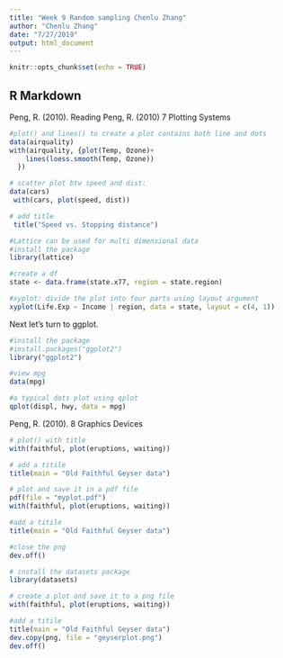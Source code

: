---
title: "Week 9 Random sampling Chenlu Zhang"
author: "Chenlu Zhang"
date: "7/27/2019"
output: html_document
---

```{r setup, include=FALSE}
knitr::opts_chunk$set(echo = TRUE)
```

## R Markdown

Peng, R. (2010). Reading  Peng, R. (2010) 7 Plotting Systems


```{r}
#plot() and lines() to create a plot contains both line and dots
data(airquality)
with(airquality, {plot(Temp, Ozone)+
    lines(loess.smooth(Temp, Ozone))
  })

# scatter plot btw speed and dist:
data(cars)
 with(cars, plot(speed, dist))

# add title
 title("Speed vs. Stopping distance")

#Lattice can be used for multi dimensional data
#install the package
library(lattice)

#create a df
state <- data.frame(state.x77, region = state.region)

#xyplot: divide the plot into four parts using layout argument
xyplot(Life.Exp ~ Income | region, data = state, layout = c(4, 1))

```

Next let's turn to ggplot.
```{r}
#install the package
#install.packages("ggplot2")
library("ggplot2")

#view mpg
data(mpg)

#a typical dots plot using qplot
qplot(displ, hwy, data = mpg)


```



Peng, R. (2010). 8 Graphics Devices

```{r}
# plot() with title
with(faithful, plot(eruptions, waiting))

# add a titile
title(main = "Old Faithful Geyser data")

# plot and save it in a pdf file 
pdf(file = "myplot.pdf")  
with(faithful, plot(eruptions, waiting)) 

#add a titile
title(main = "Old Faithful Geyser data") 

#close the png
dev.off()  

# install the datasets package
library(datasets)

# create a plot and save it to a png file
with(faithful, plot(eruptions, waiting)) 

#add a titile
title(main = "Old Faithful Geyser data")  
dev.copy(png, file = "geyserplot.png")  
dev.off()

```

